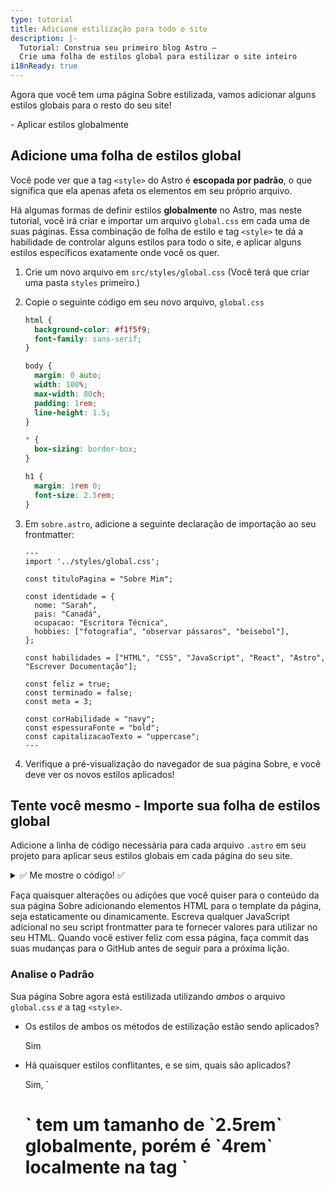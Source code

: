 ```yaml
---
type: tutorial
title: Adicione estilização para todo o site
description: |-
  Tutorial: Construa seu primeiro blog Astro —
  Crie uma folha de estilos global para estilizar o site inteiro
i18nReady: true
---
```



Agora que você tem uma página Sobre estilizada, vamos adicionar alguns estilos globais para o resto do seu site!

<PreCheck>
  - Aplicar estilos globalmente
</PreCheck>

## Adicione uma folha de estilos global

Você pode ver que a tag `<style>` do Astro é **escopada por padrão**, o que significa que ela apenas afeta os elementos em seu próprio arquivo.

Há algumas formas de definir estilos **globalmente** no Astro, mas neste tutorial, você irá criar e importar um arquivo `global.css` em cada uma de suas páginas. Essa combinação de folha de estilo e tag `<style>` te dá a habilidade de controlar alguns estilos para todo o site, e aplicar alguns estilos específicos exatamente onde você os quer.

1. Crie um novo arquivo em `src/styles/global.css` (Você terá que criar uma pasta `styles` primeiro.)

2. Copie o seguinte código em seu novo arquivo, `global.css`

    ```css title="src/styles/global.css"
    html {
      background-color: #f1f5f9;
      font-family: sans-serif;
    }

    body {
      margin: 0 auto;
      width: 100%;
      max-width: 80ch;
      padding: 1rem;
      line-height: 1.5;
    }

    * {
      box-sizing: border-box;
    }

    h1 {
      margin: 1rem 0;
      font-size: 2.5rem;
    }
    ```

3. Em `sobre.astro`, adicione a seguinte declaração de importação ao seu frontmatter: 

    ```astro title="src/pages/sobre.astro" ins={2}
    ---
    import '../styles/global.css';

    const tituloPagina = "Sobre Mim";

    const identidade = {
      nome: "Sarah",
      pais: "Canadá",
      ocupacao: "Escritora Técnica",
      hobbies: ["fotografia", "observar pássaros", "beisebol"],
    };

    const habilidades = ["HTML", "CSS", "JavaScript", "React", "Astro", "Escrever Documentação"];

    const feliz = true;
    const terminado = false;
    const meta = 3;

    const corHabilidade = "navy";
    const espessuraFonte = "bold";
    const capitalizacaoTexto = "uppercase";
    ---
    ```

4. Verifique a pré-visualização do navegador de sua página Sobre, e você deve ver os novos estilos aplicados!

<Box icon="puzzle-piece">

## Tente você mesmo - Importe sua folha de estilos global

Adicione a linha de código necessária para cada arquivo `.astro` em seu projeto para aplicar seus estilos globais em cada página do seu site.

<details>
<summary>✅ Me mostre o código! ✅</summary>

Adicione a seguinte declaração de importação para os outros dois arquiivos de página: `src/pages/index.astro` and `src/pages/blog.astro`

```astro title="src/pages/index.astro" ins={2}
---
import '../styles/global.css';
---
```
</details>
</Box>

Faça quaisquer alterações ou adições que você quiser para o conteúdo da sua página Sobre adicionando elementos HTML para o template da página, seja estaticamente ou dinamicamente. Escreva qualquer JavaScript adicional no seu script frontmatter para te fornecer valores para utilizar no seu HTML. Quando você estiver feliz com essa página, faça commit das suas mudanças para o GitHub antes de seguir para a próxima lição.

<Box icon="question-mark">

### Analise o Padrão

Sua página Sobre agora está estilizada utilizando *ambos* o arquivo `global.css` *e* a tag `<style>`.

- Os estilos de ambos os métodos de estilização estão sendo aplicados? 

    <p>
      <Spoiler>Sim</Spoiler>
    </p>

- Há quaisquer estilos conflitantes, e se sim, quais são aplicados?

    <p>
      <Spoiler>Sim, `<h1>` tem um tamanho de `2.5rem` globalmente, porém é `4rem` localmente na tag `<style>`. A regra local `4rem` é aplicada na página Sobre.</Spoiler>
    </p>

- Descreva como `global.css` e `<style>` trabalham juntos.

    <p>
      <Spoiler>Quando estilos conflitantes são definidos ambos globalmente e na tag `<style>` local de uma página, os estilos locais devem sobrescrever quaisquer estilos globais. (Porém, pode ter outros fatores envolvidos, então sempre inspecione visualmente o seu site para certificar-se que seus estilos estão sendo apropriadamente aplicados!)</Spoiler>
    </p>

- Como você escolheria entre declarar um estilo no arquivo `global.css` ou em uma tag `<style>`?

    <p>
      <Spoiler>Se você quer que um estilo seja aplicado por todo o site, você deve escolher utilizar o arquivo `global.css`. Porém, se você quer estilos aplicados apenas ao conteúdo HTML de um único arquivo `.astro`, e não afetar outros elementos no seu site, você deve escolher uma tag `<style>`.</Spoiler>
    </p>

</Box>



<Box icon="check-list">
## Checklist

<Checklist>
- [ ] Eu posso adicionar estilos CSS globais importando um arquivo `.css`.
</Checklist>
</Box>

### Recursos
- [Sintaxe do Astro vs JSX - comparação](/pt-br/core-concepts/astro-syntax/#diferenças-entre-astro-e-jsx)

- [tag `<style>` do Astro](/pt-br/guides/styling/#estilização-em-astro)

- [Variáveis CSS no Astro](/pt-br/guides/styling/#variáveis-no-css)



